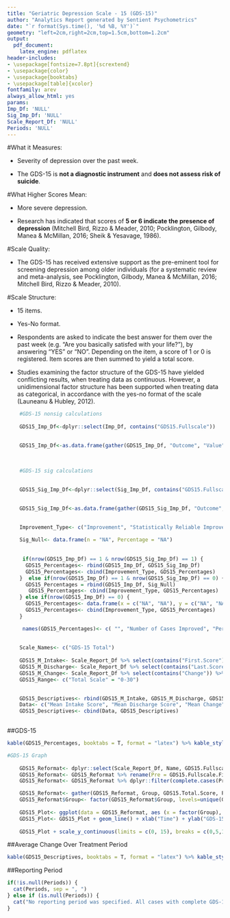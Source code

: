 ```yaml
---
title: "Geriatric Depression Scale - 15 (GDS-15)"
author: "Analytics Report generated by Sentient Psychometrics"
date: "`r format(Sys.time(), '%d %B, %Y')`"
geometry: "left=2cm,right=2cm,top=1.5cm,bottom=1.2cm"
output:
  pdf_document:
    latex_engine: pdflatex
header-includes:
- \usepackage[fontsize=7.8pt]{scrextend}
- \usepackage{color}
- \usepackage{booktabs}
- \usepackage[table]{xcolor}
fontfamily: arev
always_allow_html: yes
params:
Imp_Df: 'NULL'
Sig_Imp_Df: 'NULL'
Scale_Report_Df: 'NULL'
Periods: 'NULL'
---
```



\begingroup\Large

\begin{center} \textbf{Information About the Geriatric Depression Scale - 15 (GDS-15)} \end{center} 

#What it Measures: 

* Severity of depression over the past week.

* The GDS-15 is **not a diagnostic instrument** and **does not assess risk of suicide**. 


#What Higher Scores Mean:

* More severe depression.

* Research has indicated that scores of **5 or 6 indicate the presence of depression** (Mitchell Bird, Rizzo & Meader, 2010; Pocklington, Gilbody, Manea & McMillan, 2016; Sheik & Yesavage, 1986). 


#Scale Quality:

* The GDS-15 has received extensive support as the pre-eminent tool for screening depression among older individuals (for a systematic review and meta-analysis, see Pocklington, Gilbody, Manea & McMillan, 2016; Mitchell Bird, Rizzo & Meader, 2010). 

#Scale Structure:

* 15 items. 

* Yes-No format.

* Respondents are asked to indicate the best answer for them over the past week (e.g. "Are you basically satisfed with your life?"), by answering "YES" or "NO". Depending on the item, a score of 1 or 0 is registered. Item scores are then summed to yield a total score.  

* Studies examining the factor structure of the GDS-15 have yielded conflicting results, when treating data as continuous. However, a unidimensional factor structure has been  supported when treating data as categorical, in accordance with the yes-no format of the scale (Launeanu & Hubley, 2012). 

\endgroup
\newpage

```r

    #GDS-15 nonsig calculations 
    
    GDS15_Imp_Df<-dplyr::select(Imp_Df, contains("GDS15.Fullscale"))

    
    GDS15_Imp_Df<-as.data.frame(gather(GDS15_Imp_Df, "Outcome", "Value") %>% na.omit() %>% count(Outcome,Value) %>% mutate(Percentage = paste0(round(100 * n/sum(n), 0), "%"))) %>% dplyr::filter(Value == "Yes") %>% dplyr::select(-c(Outcome,Value))

    
    
    #GDS-15 sig calculations
    
    
    GDS15_Sig_Imp_Df<-dplyr::select(Sig_Imp_Df, contains("GDS15.Fullscale"))

    
    GDS15_Sig_Imp_Df<-as.data.frame(gather(GDS15_Sig_Imp_Df, "Outcome", "Value") %>% na.omit() %>% count(Outcome,Value) %>% mutate(Percentage = paste0(round(100 * n/sum(n), 0), "%"))) %>% dplyr::filter(Value == "Yes") %>% dplyr::select(-c(Outcome,Value))

    
    Improvement_Type<- c("Improvement", "Statistically Reliable Improvement")
    
    Sig_Null<- data.frame(n = "NA", Percentage = "NA")
    
    
     if(nrow(GDS15_Imp_Df) == 1 & nrow(GDS15_Sig_Imp_Df) == 1) {
      GDS15_Percentages<- rbind(GDS15_Imp_Df, GDS15_Sig_Imp_Df)
      GDS15_Percentages<- cbind(Improvement_Type, GDS15_Percentages)
    }  else if(nrow(GDS15_Imp_Df) == 1 & nrow(GDS15_Sig_Imp_Df) == 0) {
      GDS15_Percentages = rbind(GDS15_Imp_Df, Sig_Null)
       GDS15_Percentages<- cbind(Improvement_Type, GDS15_Percentages)
    } else if(nrow(GDS15_Imp_Df) == 0) {
      GDS15_Percentages<- data.frame(x = c("NA", "NA"), y = c("NA", "NA"))
      GDS15_Percentages<- cbind(Improvement_Type, GDS15_Percentages)
    }

     names(GDS15_Percentages)<- c( "", "Number of Cases Improved", "Percentage of Cases Improved")
    
     
    Scale_Names<- c("GDS-15 Total")
    
    GDS15_M_Intake<- Scale_Report_Df %>% select(contains("First.Score")) %>% select(contains("GDS15")) %>% summarise_all(funs(round(mean(., na.rm = TRUE), digits = 2))) %>% rename_all(funs(c(Scale_Names)))
    GDS15_M_Discharge<- Scale_Report_Df %>% select(contains("Last.Score")) %>% select(contains("GDS15")) %>% summarise_all(funs(round(mean(., na.rm = TRUE), digits = 2))) %>% rename_all(funs(c(Scale_Names)))
    GDS15_M_Change<- Scale_Report_Df %>% select(contains("Change")) %>% select(contains("GDS15")) %>% summarise_all(funs(round(mean(., na.rm = TRUE), digits = 2))) %>% rename_all(funs(c(Scale_Names)))
    GDS15_Range<- c("Total Scale" = "0-30")

    
    GDS15_Descriptives<- rbind(GDS15_M_Intake, GDS15_M_Discharge, GDS15_M_Change, GDS15_Range)
    Data<- c("Mean Intake Score", "Mean Discharge Score", "Mean Change", "Range of Possible Scores")
    GDS15_Descriptives<- cbind(Data, GDS15_Descriptives)
  
```

##GDS-15

```r

kable(GDS15_Percentages, booktabs = T, format = "latex") %>% kable_styling(position = "left", full_width = T, latex_options = "striped") %>% row_spec(0, bold = T) 
```

```r
  
#GDS-15 Graph
    
    GDS15_Reformat<- dplyr::select(Scale_Report_Df, Name, GDS15.Fullscale.First.Score, GDS15.Fullscale.Last.Score)
    GDS15_Reformat<- GDS15_Reformat %>% rename(Pre = GDS15.Fullscale.First.Score, Post = GDS15.Fullscale.Last.Score)
    GDS15_Reformat<- GDS15_Reformat %>% dplyr::filter(complete.cases(Pre, Post))

    GDS15_Reformat<- gather(GDS15_Reformat, Group, GDS15.Total.Score, Pre:Post)
    GDS15_Reformat$Group<- factor(GDS15_Reformat$Group, levels=unique(GDS15_Reformat$Group))
    
    GDS15_Plot<- ggplot(data = GDS15_Reformat, aes (x = factor(Group), y = GDS15.Total.Score, group = Name))
    GDS15_Plot<- GDS15_Plot + geom_line() + xlab("Time") + ylab("GDS-15 Total") 
    
    GDS15_Plot + scale_y_continuous(limits = c(0, 15), breaks = c(0,5,10,15)) + scale_x_discrete(expand = c(0.2, 0)) + theme_bw() + theme(panel.background = element_rect("#f1f1f1"), axis.line = element_line(colour = "black"), panel.border = element_rect(colour = "#00004c", fill=NA, size=3)) + theme(axis.text.x =  element_text(size=9, family = "AvantGarde", color = "black", face = "bold"), axis.text.y = element_text(size=9, family = "AvantGarde", color = "black", face = "bold"), axis.title.x = element_text(size=9, family = "AvantGarde", face = "bold"), axis.title.y = element_text(size=9, family = "AvantGarde", face = "bold")) 
```


##Average Change Over Treatment Period

```r

kable(GDS15_Descriptives, booktabs = T, format = "latex") %>% kable_styling(position = "left", full_width = T, latex_options = "striped") %>% row_spec(0, bold = T) %>% column_spec(1, width = "6cm")

```

##Reporting Period
```r


if(!is.null(Periods)) {
  cat(Periods, sep = ", ")
} else if (is.null(Periods)) {
  cat("No reporting period was specified. All cases with complete GDS-15 data were used.")
}


```